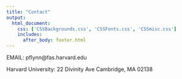 ```yaml
---
title: "Contact"
output: 
  html_document:
    css: ['CSSBackgrounds.css', 'CSSFonts.css', 'CSSmisc.css']
    includes:
      after_body: footer.html
---
```


EMAIL:
pflynn@fas.harvard.edu

Harvard University: 
22 Divinity Ave
Cambridge, MA 02138



